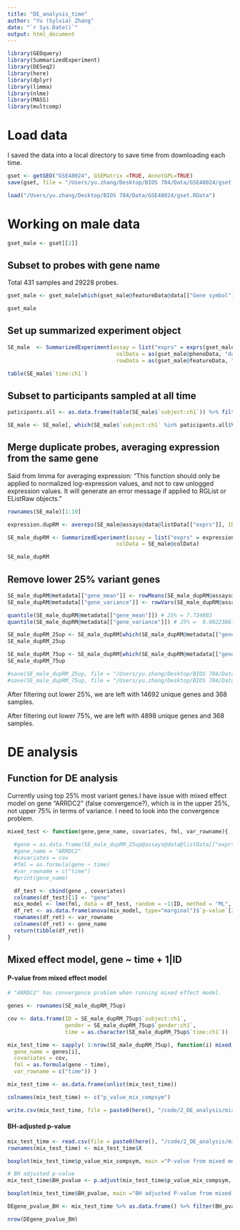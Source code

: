 ```yaml
---
title: "DE_analysis_time"
author: "Yu (Sylvia) Zhang"
date: "`r Sys.Date()`"
output: html_document
---
```


```r
library(GEOquery)
library(SummarizedExperiment)
library(DESeq2)
library(here)
library(dplyr)
library(limma)
library(nlme)
library(MASS)
library(multcomp)
```

# Load data

I saved the data into a local directory to save time from downloading each time.

```r
gset <- getGEO("GSE48024", GSEMatrix =TRUE, AnnotGPL=TRUE)
save(gset, file = "/Users/yu.zhang/Desktop/BIOS 784/Data/GSE48024/gset.RData")
```

```r
load("/Users/yu.zhang/Desktop/BIOS 784/Data/GSE48024/gset.RData")
```

# Working on male data

```r
gset_male <- gset[[2]]
```

## Subset to probes with gene name

Total 431 samples and 29228 probes.

```r
gset_male <- gset_male[which(gset_male@featureData@data[["Gene symbol"]] != ""), ]

gset_male
```

## Set up summarized experiment object

```r
SE_male  <- SummarizedExperiment(assay = list("exprs" = exprs(gset_male)),
                                  colData = as(gset_male@phenoData, "data.frame"),
                                  rowData = as(gset_male@featureData, "data.frame"))

table(SE_male$`time:ch1`)
```

## Subset to participants sampled at all time

```r
paticipants.all <- as.data.frame(table(SE_male$`subject:ch1`)) %>% filter(Freq == 4)

SE_male <- SE_male[, which(SE_male$`subject:ch1` %in% paticipants.all$Var1)]
```

## Merge duplicate probes, averaging expression from the same gene

Said from limma for averaging expression: "This function should only be applied to normalized log-expression values, and not to raw unlogged expression values. It will generate an error message if applied to RGList or EListRaw objects."

```r
rownames(SE_male)[1:10]

expression.dupRM <- avereps(SE_male@assays@data@listData[["exprs"]], ID=SE_male@elementMetadata@listData[["Gene symbol"]])

SE_male_dupRM <- SummarizedExperiment(assay = list("exprs" = expression.dupRM),
                                  colData = SE_male@colData)

SE_male_dupRM
```

## Remove lower 25% variant genes

```r
SE_male_dupRM@metadata[["gene_mean"]] <- rowMeans(SE_male_dupRM@assays@data@listData[["exprs"]])
SE_male_dupRM@metadata[["gene_variance"]] <- rowVars(SE_male_dupRM@assays@data@listData[["exprs"]])

quantile(SE_male_dupRM@metadata[["gene_mean"]]) # 25% = 7.734803
quantile(SE_male_dupRM@metadata[["gene_variance"]]) # 25% =  0.0022386139, 75% = 0.0134488159

SE_male_dupRM_25up <- SE_male_dupRM[which(SE_male_dupRM@metadata[["gene_variance"]] > 0.0022386139), ]
SE_male_dupRM_25up

SE_male_dupRM_75up <- SE_male_dupRM[which(SE_male_dupRM@metadata[["gene_variance"]] > 0.0134488159), ]
SE_male_dupRM_75up

#save(SE_male_dupRM_25up, file = "/Users/yu.zhang/Desktop/BIOS 784/Data/GSE48024/SE_male_dupRM_25up.RData")
#save(SE_male_dupRM_75up, file = "/Users/yu.zhang/Desktop/BIOS 784/Data/GSE48024/SE_male_dupRM_75up.RData")
```

After filtering out lower 25%, we are left with 14692 unique genes and 368 samples.

After filtering out lower 75%, we are left with 4898 unique genes and 368 samples.

# DE analysis

## Function for DE analysis

Currently using top 25% most variant genes.I have issue with mixed effect model on gene "ARRDC2" (false convergence?), which is in the upper 25%, not upper 75% in terms of variance. I need to look into the convergence problem. 

```r
mixed_test <- function(gene,gene_name, covariates, fml, var_rowname){
  
  #gene = as.data.frame(SE_male_dupRM_25up@assays@data@listData[["exprs"]][which(rownames(SE_male_dupRM_25up) ==  "ARRDC2"),])
  #gene_name = "ARRDC2"
  #covariates = cov
  #fml = as.formula(gene ~ time)
  #var_rowname = c("time")
  #print(gene_name)

  df_test <- cbind(gene , covariates)
  colnames(df_test)[1] <- "gene"
  mix_model <- lme(fml, data = df_test, random = ~1|ID, method = "ML", correlation = corCompSymm()) 
  df_ret <- as.data.frame(anova(mix_model, type="marginal")$`p-value`[2])
  rownames(df_ret) <- var_rowname
  colnames(df_ret) <- gene_name
  return(tibble(df_ret))
}

```

## Mixed effect model, gene ~ time + 1|ID

#### P-value from mixed effect model

```r
# "ARRDC2" has convergence problem when running mixed effect model.

genes <- rownames(SE_male_dupRM_75up)

cov <- data.frame(ID = SE_male_dupRM_75up$`subject:ch1`,
                  gender = SE_male_dupRM_75up$`gender:ch1`,
                  time = as.character(SE_male_dupRM_75up$`time:ch1`))

mix_test_time <- sapply( 1:nrow(SE_male_dupRM_75up), function(i) mixed_test(   gene = as.data.frame(SE_male_dupRM_75up@assays@data@listData[["exprs"]][which(rownames(SE_male_dupRM_75up) ==  genes[i]),]),
  gene_name = genes[i],
  covariates = cov,
  fml = as.formula(gene ~ time),
  var_rowname = c("time")) )

mix_test_time <- as.data.frame(unlist(mix_test_time))

colnames(mix_test_time) <- c("p_value_mix_compsym")

write.csv(mix_test_time, file = paste0(here(), "/code/2_DE_analysis/mix_pvalue_compsym.csv"))

```

#### BH-adjusted p-value

```r
mix_test_time <- read.csv(file = paste0(here(), "/code/2_DE_analysis/mix_pvalue_compsym.csv"))
rownames(mix_test_time) <- mix_test_time$X

boxplot(mix_test_time$p_value_mix_compsym, main ="P-value from mixed model, gene ~ time + 1|ID")

# BH adjusted p-value
mix_test_time$BH_pvalue <- p.adjust(mix_test_time$p_value_mix_compsym, method =  "BH", n = length(mix_test_time$p_value_mix_compsym))

boxplot(mix_test_time$BH_pvalue, main ="BH adjusted P-value from mixed model, gene ~ time + 1|ID")

DEgene_pvalue_BH <- mix_test_time %>% as.data.frame() %>% filter(BH_pvalue < 0.05)

nrow(DEgene_pvalue_BH)

```



